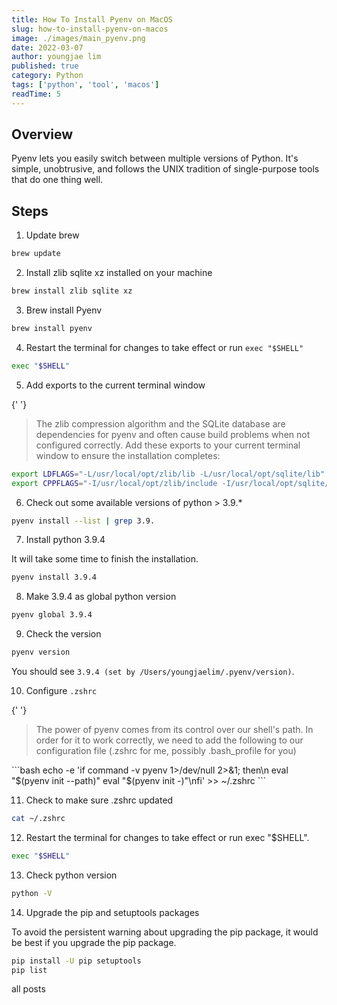 ```yaml
---
title: How To Install Pyenv on MacOS
slug: how-to-install-pyenv-on-macos
image: ./images/main_pyenv.png
date: 2022-03-07
author: youngjae lim
published: true
category: Python
tags: ['python', 'tool', 'macos']
readTime: 5
---
```



## Overview

Pyenv lets you easily switch between multiple versions of Python. It's simple, unobtrusive, and follows the UNIX tradition of single-purpose tools that do one thing well.

## Steps

1. Update brew

```bash
brew update
```

2. Install zlib sqlite xz installed on your machine

```bash
brew install zlib sqlite xz
```

3. Brew install Pyenv

```bash
brew install pyenv
```

4. Restart the terminal for changes to take effect or run `exec "$SHELL"`

```bash
exec "$SHELL"
```

5. Add exports to the current terminal window

{' '}

<blockquote display='info'>
  The zlib compression algorithm and the SQLite database are dependencies for
  pyenv and often cause build problems when not configured correctly. Add these
  exports to your current terminal window to ensure the installation completes:
</blockquote>

```bash
export LDFLAGS="-L/usr/local/opt/zlib/lib -L/usr/local/opt/sqlite/lib"
export CPPFLAGS="-I/usr/local/opt/zlib/include -I/usr/local/opt/sqlite/include"
```

6. Check out some available versions of python > 3.9.\*

```bash
pyenv install --list | grep 3.9.
```

7. Install python 3.9.4

It will take some time to finish the installation.

```bash
pyenv install 3.9.4
```

8. Make 3.9.4 as global python version

```bash
pyenv global 3.9.4
```

9. Check the version

```bash
pyenv version
```

You should see `3.9.4 (set by /Users/youngjaelim/.pyenv/version)`.

10. Configure `.zshrc`

{' '}

<blockquote display='info'>
  The power of pyenv comes from its control over our shell's path. In order for
  it to work correctly, we need to add the following to our configuration file
  (.zshrc for me, possibly .bash_profile for you)
</blockquote>
```bash echo -e 'if command -v pyenv 1>/dev/null 2>&1; then\n eval "$(pyenv init
--path)" eval "$(pyenv init -)"\nfi' >> ~/.zshrc ```

11. Check to make sure .zshrc updated

```bash
cat ~/.zshrc
```

12. Restart the terminal for changes to take effect or run exec "$SHELL".

```bash
exec "$SHELL"
```

13. Check python version

```bash
python -V
```

14. Upgrade the pip and setuptools packages

To avoid the persistent warning about upgrading the pip package, it would be best if you upgrade the pip package.

```bash
pip install -U pip setuptools
pip list
```

<Link to='/posts' className='btn center-btn'>
  all posts
</Link>
